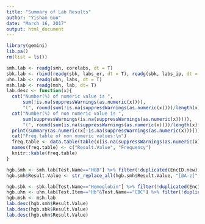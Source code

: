 ```yaml
---
title: "Summary of Lab Results"
author: "Yishan Guo"
date: "March 16, 2017"
output: html_document
---
```



```r
library(gemini)
lib.pa()
rm(list = ls())

smh.lab <- readg(smh, corelabs, dt = T)
sbk.lab <- rbind(readg(sbk, labs_er, dt = T), readg(sbk, labs_ip, dt = T))
uhn.lab <- readg(uhn, labs, dt = T)
msh.lab <- readg(msh, lab, dt= T)
lab.desc <- function(x){
  cat("Number(%) of numeric value is ",
      sum(!is.na(suppressWarnings(as.numeric(x)))),
      "(", round(sum(!is.na(suppressWarnings(as.numeric(x))))/length(x)*100, 2), ")\n")
  cat("Number(%) of non numeric value is ",
      sum(suppressWarnings(is.na(suppressWarnings(as.numeric(x))))),
      "(", round(sum(is.na(suppressWarnings(as.numeric(x))))/length(x)*100,2), ")\nSummary of numeric values:\n")
  print(summary(as.numeric(x[!is.na(suppressWarnings(as.numeric(x)))])))
  cat("Freq table of non numeric values:\n")
  freq.table <- data.table(table(x[is.na(suppressWarnings(as.numeric(x)))]))
  names(freq.table) <- c("Result.Value", "Frequency")
  knitr::kable(freq.table)
}
```
\section{Hemoglobin}
```r
hgb.smh <- smh.lab[Test.Name=="HGB"] %>% filter(!duplicated(EncID.new)) %>% data.table
hgb.smh$Result.Value <- str_replace_all(hgb.smh$Result.Value, "[@A-z]","")

hgb.sbk <- sbk.lab[Test.Name=="Hemoglobin"] %>% filter(!duplicated(EncID.new)) %>%data.table
hgb.uhn <- uhn.lab[Test.Item=="Hb"&Test.Name=="CBC"] %>% filter(!duplicated(EncID.new)) %>%data.table
hgb.msh <- msh.lab
lab.desc(hgb.smh$Result.Value)
lab.desc(hgb.sbk$Result.Value)
lab.desc(hgb.uhn$Result.Value)
```
